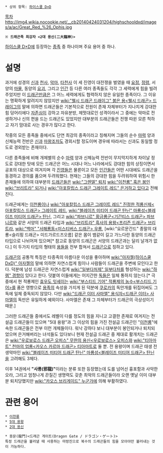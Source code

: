  * 상위 항목: [[하이스쿨 D×D]]

'''{{{+1 龍<ドラゴン/ Dragon>}}}'''

[[목차]]
http://img4.wikia.nocookie.net/__cb20140424031204/highschooldxd/images/a/ac/Great_Red_%26_Ophis.jpg
 ※ '''드래곤족 최강자 <2대 용신(二大龍神)>'''

[[하이스쿨 D×D]]에 등장하는 [[종족]] 중 하나이며 주요 용어 중 하나.

= 설명 =
과거에 성경의 [[신]]과 [[천사]], [[악마]], [[타천사]] 이 세 진영이 대전쟁을 벌였을 때 [[요정]], [[정령]], 서양의 [[마물]], 동양의 [[요괴]], 그리고 [[인간]] 등 다른 여러 종족들도 각각 그 세력에게 힘을 빌려주었지만 이 [[드래곤]]만큼은 그 어느 세력에게도 협력하지 않은 유일한 종족이다. 그 이유는 명확하게 알려지지 않았지만 [[wiki:"웰시 드래곤 드래이그" 붉은 용<웰시 드래곤> 드래이그]]의 말에 의하면 드래곤들은 기본적으로 전원이 존재 자체부터가 지나치게 강대한 힘 덩어리에다 [[자존심]]이 강하고 자유분방, 제멋대로인 성격이라서 그 중에는 악마로 전생하거나 신의 편을 드는 드래곤도 있었지만 대부분의 드래곤들은 전쟁 따윈 모른 척하고 자기 맘대로 사는 경우가 많다고 한다.

작중의 모든 종족들 중에서도 단연 최강의 종족이라고 칭해지며 그들의 순수 [[마력]] 양과 신체능력 전반은 [[신]]과 [[마왕]]조차도 경외시할 정도이며 경우에 따라서는 신과도 동일할 정도로 경외받는 존재이다. 

다른 종족들에 비해 개체별의 순수 [[마력]] 양과 신체능력 전반이 무지막지하게 차이날 정도로 강대한 탓에 모든 드래곤은 어느 시대나 어느 나라에서도 강대한 힘의 상징이면서 공포의 대상으로 여겨지며 각 [[진영]]들은 물론이고 모든 [[인간]]들은 어떤 시대에도 드래곤을 동경하고 경의를 품으며 두려워했다. 현재는 그들의 강대한 힘을 두려워하여 위험시 한 존재들에 의하여 대부분의 [[드래곤]]들은 [[wiki:"그렌델" 퇴치]] [[wiki:"이천룡" 혹은 봉인]][[wiki:"브리트라" 되거나]] [[wiki:"아포칼립스 드래곤 그레이트 레드" 은거하고 있다]]고 전해진다.

드래곤에게는 [[이천룡]]이나 [[wiki:"아포칼립스 드래곤 그레이트 레드" 진정한 적룡신제<아포칼립스 드래곤> 그레이트 레드]], [[wiki:"블레이즈 미티어 드래곤 탄닌" 마룡성<블레이즈 미티어 드래곤> 탄닌]], 그리고 [[wiki:"파브니르" 황금룡군<기간티스 드래곤> 파브니르]]와 같은 서양의 드래곤 타입과 [[wiki:"브리트라" 흑사의 용왕<프리즌 드래곤> 브리트라]], [[wiki:"백마" "서해룡동<미스티버스 드래곤> 우롱]], [wiki:"요르문간드" 종말의 대룡<슬리핑 드래곤> 미드가르드즈오름] 같은 몸이 뱀같이 길고 가느다란 동양의 드래곤 타입으로 나뉘어져 있으며[* 참고로 동양의 드래곤은 서양의 드래곤과는 달리 날개가 없다.] 이 두가지 타입의 형태의 [[용]]들을 전부 합쳐서 [[드래곤]]으로 칭하고 있다.

[[드래곤]]의 공통적 특징은 타종족의 아름다운 이성을 좋아하며 [[wiki:"아자젤(하이스쿨 DxD)" 아자젤]]의 말에 의하면 자연스럽게 힘이나 사람들이 드래곤을 주변에 모인다고 한다. 덕분에 남성 드래곤은 자연스럽게 [[wiki:"일부다처제" 일부다처]]를 형성하는 [[wiki:"하렘" 경향]]이 있다고 한다. 덧붙여 이들에게는 어지간한 [[독]]들은 일체 통하지 않는다.[* 극중에서 현 적룡제인 [[효우도 잇세이]]는 [[wiki:"부스티드 기어" 적룡제의 농수<부스티드 기어>]]를 품은 영향으로 [[용족]]의 속성을 가지게 된 덕분에 [[쿠로카]]의 독안개를 뒤집어써도 그 독에 일체 중독되지 않았다. 다만 [[wiki:"드래곤 이터 사마엘" 용식자<드래곤 이터> 사마엘]]의 독만은 유일하게 예외이다. 사마엘은 존재 그 자체부터가 드래곤의 극상성이기 때문.]

그러한 드래곤들 중에서도 레벨이 다를 정도의 힘을 지니고 고결한 존재로 여겨지는 전설급 드래곤들이 있으며 "5대 용왕"과 그 이상의 힘을 가진 전설급 드래곤인 "[[이천룡]]"에 속한 드래곤들은 전부 이런 개체들이다. 워낙 강하다 보니 대부분이 봉인되거나 퇴치되었으며 은거해버리는 녀석들도 있다보니 현재 전설급 드래곤 중 제대로 활개치는 드래곤은 [[wiki:"우로보로스 드래곤 오피스" 무한의 용신<우로보로스> 오피스]]와 [[wiki:"티아마트" 천마의 업룡<카오스 카르마 드래곤> 티아마트]]로 둘 뿐. 전 용왕이며 드래곤 태생 전생악마인 [[wiki:"블레이즈 미티어 드래곤 탄닌" 마룡성<블레이즈 미티어 드래곤> 탄닌]]을 고려해도 3체다.

이후 14권에서 '''"사룡(邪龍)"'''이라는 분류 또한 등장했는데 도를 넘어선 흉포함과 사악한 오라, 그리고 엄청나게 끈질긴 생명력도 갖춘 최악의 드래곤들이라 오랜 옛날 이미 대부분 퇴치당했지만 [[wiki:"카오스 브리게이드" 누군가]]에 의해 부활하였다.

= 관련 용어 =
 * [[이천룡]]
 * [[5대 용왕]]
 * [[2대 용신]]

 * 용문(龍門)<드래곤 게이트(Dragon Gate / ドラゴン・ゲート)>
 특정 드래곤을 불러낼 때 사용하는 마방진으로 복수의 드래곤들의 힘을 모아야만 불러내는 것이 가능하다.
